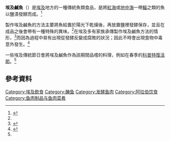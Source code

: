 {{Infobox food
| name = 埃及鹹魚
| image = Fesikh of Desouk.JPG
| caption = 一條埃及鹹魚 
| region = [[埃及|埃及]]
| type = 發酵食品
}}

'''埃及鹹魚'''（{{lang-ar|فسيخ}}）是[[埃及|埃及]]地方的一種傳統魚類食品，是將[[紅海|紅海]]或[[地中海|地中海]]一帶[[鯔|鯔]]之類的魚以鹽漬發酵而成。<ref name="Baheyeldin">{{cite web |url=https://baheyeldin.com/egypt/feseekh-and-melouha.html |title=Feseekh and Melouha |work=The Baheyeldin Dynasty |language=en |accessdate=2017年1月29日 |archive-date=2020年9月30日 |archive-url=https://web.archive.org/web/20200930060656/https://baheyeldin.com/egypt/feseekh-and-melouha.html |dead-url=no }}</ref>

製作埃及鹹魚的方法主要將魚給置於陽光下乾燥後，再放置鹽裡發酵保存，並且在成品之後會帶有一種特殊的異味。<ref name="Baheyeldin"/>在埃及多有家族承傳製作埃及鹹魚方法的情形，<ref>{{cite web |url=http://www.fondazioneslowfood.com/en/ark-of-taste-slow-food/fesikh-2/ |title=Fesikh |work=Slow Food |language=en |accessdate=2017年1月29日 |archive-date=2021年4月16日 |archive-url=https://web.archive.org/web/20210416170307/https://www.fondazioneslowfood.com/en/ark-of-taste-slow-food/fesikh-2/ |dead-url=no }}</ref>而因為過程中易有出現從發酵反變成腐敗的狀況；因此不時會出現食物中毒意外發生。<ref>{{cite web |url=http://egyptianstreets.com/2015/04/14/8-foods-from-around-the-world-that-are-as-weird-as-egypts-fesikh/ |title=8 Foods From Around The World That Are As Weird As Egypt’s Fesikh |work=Egyptianstreets |author=Farah Hamdy |language=en |date=2015年4月14日 |accessdate=2017年1月29日 |archive-date=2020年10月26日 |archive-url=https://web.archive.org/web/20201026073416/https://egyptianstreets.com/2015/04/14/8-foods-from-around-the-world-that-are-as-weird-as-egypts-fesikh/ |dead-url=no }}</ref>

一些埃及傳統節日會將埃及鹹魚作為該期間品嚐的料理，例如在春季的[[科普特復活節|科普特復活節]]。<ref name="Baheyeldin"/>

== 參考資料 ==
{{Commons category|Fesikh|埃及鹹魚}}
{{reflist}}
{{Authority control}}

{{DEFAULTSORT:Fesikh}}
[[Category:埃及飲食|Category:埃及飲食]]
[[Category:醃鱼|Category:醃鱼]]
[[Category:发酵鱼肉|Category:发酵鱼肉]]
[[Category:阿拉伯饮食|Category:阿拉伯饮食]]
[[Category:鱼肉制品与鱼肉菜肴|Category:鱼肉制品与鱼肉菜肴]]